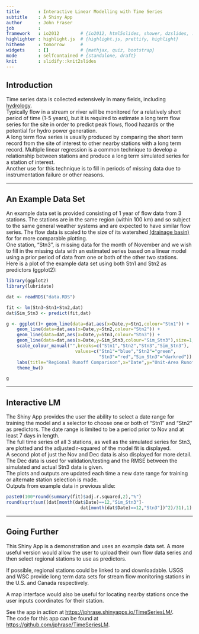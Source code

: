 ```yaml
---
title       : Interactive Linear Modelling with Time Series
subtitle    : A Shiny App
author      : John Fraser
job         : 
framework   : io2012        # {io2012, html5slides, shower, dzslides, ...}
highlighter : highlight.js  # {highlight.js, prettify, highlight}
hitheme     : tomorrow      # 
widgets     : []            # {mathjax, quiz, bootstrap}
mode        : selfcontained # {standalone, draft}
knit        : slidify::knit2slides
---
```


## Introduction

Time series data is collected extensively in many fields, including [hydrology](https://en.wikipedia.org/wiki/Hydrology).  
Typically flow in a stream or river will be monitored for a relatively short period of time (1-5 years), but it is required to estimate a long term flow series for the site in order to predict peak flows, flood hazards or the potential for hydro power generation.  
A long term flow series is usually produced by comparing the short term record from the site of interest to other nearby stations with a long term record. Multiple linear regression is a common technique to develop a relationship between stations and produce a long term simulated series for a station of interest.  
Another use for this technique is to fill in periods of missing data due to instrumentation failure or other reasons.

---

## An Example Data Set

An example data set is provided consisting of 1 year of flow data from 3 stations. The stations are in the same region (within 100 km) and so subject to the same general weather systems and are expected to have similar flow series. The flow data is scaled to the size of its watershed [(drainage basin)](https://en.wikipedia.org/wiki/Drainage_basin) for for more comparable plotting.  
One station, "Stn3", is missing data for the month of November and we wish to fill in the missing data with an estimated series based on a linear model using a prior period of data from one or both of the other two stations.  
Here is a plot of the example data set using both Stn1 and Stn2 as predictors (ggplot2):  
```r
library(ggplot2)
library(lubridate)

dat <- readRDS("data.RDS")

fit <- lm(Stn3~Stn1+Stn2,dat)
dat$Sim_Stn3 <- predict(fit,dat)

g <- ggplot()+ geom_line(data=dat,aes(x=Date,y=Stn1,colour="Stn1")) +
    geom_line(data=dat,aes(x=Date,y=Stn2,colour="Stn2")) +
    geom_line(data=dat,aes(x=Date,y=Stn3,colour="Stn3")) +
    geom_line(data=dat,aes(x=Date,y=Sim_Stn3,colour="Sim_Stn3"),size=1,alpha=0.6) +
    scale_colour_manual("",breaks=c("Stn1","Stn2","Stn3","Sim_Stn3"),
                          values=c("Stn1"="blue","Stn2"="green",
                                   "Stn3"="red","Sim_Stn3"="darkred")) +
    labs(title="Regional Runoff Comparison",x="Date",y="Unit-Area Runoff (l/s/km2)")+
    theme_bw()

g
```

---

## Interactive LM

The Shiny App provides the user the ability to select a date range for training the model and a selector to choose one or both of "Stn1" and "Stn2" as predictors. The date range is limited to be a period prior to Nov and at least 7 days in length.  
The full time series of all 3 stations, as well as the simulated series for Stn3, are plotted and the adjusted r-squared of the model fit is displayed.  
A second plot of just the Nov and Dec data is also displayed for more detail. The Dec data is used for validation/testing and the RMSE between the simulated and actual Stn3 data is given.  
The plots and outputs are updated each time a new date range for training or alternate station selection is made.  
Outputs from example data in previous slide:  
```r
paste0(100*round(summary(fit)$adj.r.squared,2),"%")
round(sqrt(sum((dat[month(dat$Date)==12,"Sim_Stn3"]-
                            dat[month(dat$Date)==12,"Stn3"])^2)/31),1)
```

---

## Going Further

This Shiny App is a demonstration and uses an example data set. A more useful version would allow the user to upload their own flow data series and then select regional stations to use as predictors.  

If possible, regional stations could be linked to and downloadable. USGS and WSC provide long term data sets for stream flow monitoring stations in the U.S. and Canada respectively.

A map interface would also be useful for locating nearby stations once the user inputs coordinates for their station.

See the app in action at [https://jphrase.shinyapps.io/TimeSeriesLM/](https://jphrase.shinyapps.io/TimeSeriesLM/).  
The code for this app can be found at [https://github.com/jphrase/TimeSeriesLM](https://github.com/jphrase/TimeSeriesLM).

